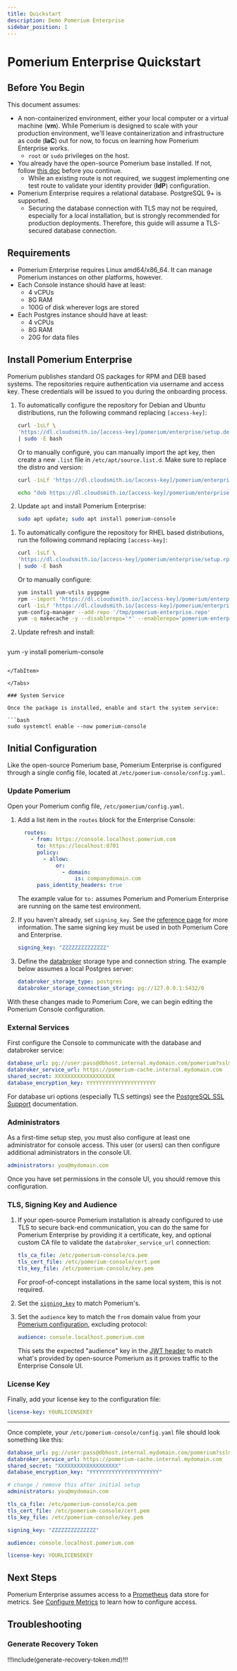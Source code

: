```yaml
---
title: Quickstart
description: Demo Pomerium Enterprise
sidebar_position: 1
---
```



# Pomerium Enterprise Quickstart

## Before You Begin

This document assumes:

- A non-containerized environment, either your local computer or a virtual machine (**vm**). While Pomerium is designed to scale with your production environment, we'll leave containerization and infrastructure as code (**IaC**) out for now, to focus on learning how Pomerium Enterprise works.
   - `root` or `sudo` privileges on the host.
- You already have the open-source Pomerium base installed. If not, follow [this doc](/docs/install/binary) before you continue.
   - While an existing route is not required, we suggest implementing one test route to validate your identity provider (**IdP**) configuration.
- Pomerium Enterprise requires a relational database. PostgreSQL 9+ is supported.
   - Securing the database connection with TLS may not be required, especially for a local installation, but is strongly recommended for production deployments. Therefore, this guide will assume a TLS-secured database connection.

## Requirements

- Pomerium Enterprise requires Linux amd64/x86_64. It can manage Pomerium instances on other platforms, however.
- Each Console instance should have at least:
    - 4 vCPUs
    - 8G RAM
    - 100G of disk wherever logs are stored
- Each Postgres instance should have at least:
    - 4 vCPUs
    - 8G RAM
    - 20G for data files

## Install Pomerium Enterprise

Pomerium publishes standard OS packages for RPM and DEB based systems. The repositories require authentication via username and access key. These credentials will be issued to you during the onboarding process.

<Tabs>

<TabItem value="deb" label="deb">


1. To automatically configure the repository for Debian and Ubuntu distributions, run the following command replacing `[access-key]`:

   ```bash
   curl -1sLf \
   'https://dl.cloudsmith.io/[access-key]/pomerium/enterprise/setup.deb.sh' \
   | sudo -E bash
   ```

   Or to manually configure, you can manually import the apt key, then create a new `.list` file in `/etc/apt/source.list.d`. Make sure to replace the distro and version:

   ```bash
   curl -1sLf 'https://dl.cloudsmith.io/[access-key]/pomerium/enterprise/gpg.B1D0324399CB9BC3.key' | apt-key add -

   echo "deb https://dl.cloudsmith.io/[access-key]/pomerium/enterprise/deb/debian buster main" | sudo tee /apt/sources.list.d/pomerium-console.list
   ```

1. Update `apt` and install Pomerium Enterprise:

   ```bash
   sudo apt update; sudo apt install pomerium-console
   ```

</TabItem>


<TabItem value="yum" label="yum">


1. To automatically configure the repository for RHEL based distributions, run the following command replacing `[access-key]`:

   ```bash
   curl -1sLf \
   'https://dl.cloudsmith.io/[access-key]/pomerium/enterprise/setup.rpm.sh' \
   | sudo -E bash
   ```

   Or to manually configure:

   ```bash
   yum install yum-utils pygpgme
   rpm --import 'https://dl.cloudsmith.io/[access-key]/pomerium/enterprise/gpg.B1D0324399CB9BC3.key'
   curl -1sLf 'https://dl.cloudsmith.io/[access-key]/pomerium/enterprise/config.rpm.txt?distro=el&codename=8' > /tmp/pomerium-enterprise.repo
   yum-config-manager --add-repo '/tmp/pomerium-enterprise.repo'
   yum -q makecache -y --disablerepo='*' --enablerepo='pomerium-enterprise'
   ```

1. Update refresh and install:

   ```bash
yum -y install pomerium-console
   ```

</TabItem>

</Tabs>

### System Service

Once the package is installed, enable and start the system service:

```bash
sudo systemctl enable --now pomerium-console
```

## Initial Configuration

Like the open-source Pomerium base, Pomerium Enterprise is configured through a single config file, located at `/etc/pomerium-console/config.yaml`.


### Update Pomerium

Open your Pomerium config file, `/etc/pomerium/config.yaml`.

1. Add a list item in the `routes` block for the Enterprise Console:

   ```yaml title="/etc/pomerium/config.yaml"
     routes:
       - from: https://console.localhost.pomerium.com
         to: https://localhost:8701
         policy:
           - allow:
               or:
                 - domain:
                     is: companydomain.com
         pass_identity_headers: true
   ```

   The example value for `to:` assumes Pomerium and Pomerium Enterprise are running on the same test environment.

1. If you haven't already, set `signing_key`. See the [reference page](/docs/reference/signing-key) for more information. The same signing key must be used in both Pomerium Core and Enterprise.

   ```yaml title="/etc/pomerium/config.yaml"
   signing_key: "ZZZZZZZZZZZZZZ"
   ```

1. Define the [databroker](/docs/reference/data-broker-service) storage type and connection string. The example below assumes a local Postgres server:

   ```yaml title="/etc/pomerium/config.yaml"
   databroker_storage_type: postgres
   databroker_storage_connection_string: pg://127.0.0.1:5432/0
   ```

With these changes made to Pomerium Core, we can begin editing the Pomerium Console configuration.

### External Services

First configure the Console to communicate with the database and databroker service:

```yaml title="/etc/pomerium-console/config.yaml"
database_url: pg://user:pass@dbhost.internal.mydomain.com/pomerium?sslmode=require
databroker_service_url: https://pomerium-cache.internal.mydomain.com
shared_secret: XXXXXXXXXXXXXXXXXXX
database_encryption_key: YYYYYYYYYYYYYYYYYYYYYY
```

For database uri options (especially TLS settings) see the [PostgreSQL SSL Support](https://www.postgresql.org/docs/9.1/libpq-ssl.html) documentation.

### Administrators

As a first-time setup step, you must also configure at least one administrator for console access. This user (or users) can then configure additional administrators in the console UI.

```yaml title="/etc/pomerium-console/config.yaml"
administrators: you@mydomain.com
```

Once you have set permissions in the console UI, you should remove this configuration.

### TLS, Signing Key and Audience

1. If your open-source Pomerium installation is already configured to use TLS to secure back-end communication, you can do the same for Pomerium Enterprise by providing it a certificate, key, and optional custom CA file to validate the `databroker_service_url` connection:

   ```yaml title="/etc/pomerium-console/config.yaml"
   tls_ca_file: /etc/pomerium-console/ca.pem
   tls_cert_file: /etc/pomerium-console/cert.pem
   tls_key_file: /etc/pomerium-console/key.pem
   ```

   For proof-of-concept installations in the same local system, this is not required.

1. Set the [`signing_key`](/docs/enterprise/reference/config#signing-key) to match Pomerium's.

1. Set the `audience` key to match the `from` domain value from your [Pomerium configuration](#update-pomerium), excluding protocol:

   ```yaml title="/etc/pomerium-console/config.yaml"
   audience: console.localhost.pomerium.com
   ```

   This sets the expected "audience" key in the [JWT header](/docs/reference/jwt-claim-headers) to match what's provided by open-source Pomerium as it proxies traffic to the Enterprise Console UI.

### License Key

Finally, add your license key to the configuration file:

```yaml title="/etc/pomerium-console/config.yaml"
license-key: YOURLICENSEKEY
```

---

Once complete, your `/etc/pomerium-console/config.yaml` file should look something like this:

```yaml title="/etc/pomerium-console/config.yaml"
database_url: pg://user:pass@dbhost.internal.mydomain.com/pomerium?sslmode=require
databroker_service_url: https://pomerium-cache.internal.mydomain.com
shared_secret: "XXXXXXXXXXXXXXXXXXX"
database_encryption_key: "YYYYYYYYYYYYYYYYYYYYYY"

# change / remove this after initial setup
administrators: you@mydomain.com

tls_ca_file: /etc/pomerium-console/ca.pem
tls_cert_file: /etc/pomerium-console/cert.pem
tls_key_file: /etc/pomerium-console/key.pem

signing_key: "ZZZZZZZZZZZZZZ"

audience: console.localhost.pomerium.com

license-key: YOURLICENSEKEY
```

## Next Steps

Pomerium Enterprise assumes access to a [Prometheus](https://prometheus.io/) data store for metrics. See [Configure Metrics](/docs/enterprise/metrics) to learn how to configure access.

## Troubleshooting

### Generate Recovery Token

!!!include(generate-recovery-token.md)!!!